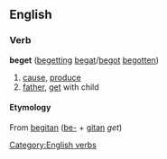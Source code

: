 == English ==
=== Verb ===
[[Category:English verbs]]
'''beget''' ([[begetting]] [[begat]]/[[begot]] [[begotten]])
# [[cause]], [[produce]]
# [[father]], [[get]] with child
==== Etymology ====
From {{OE.}} [[begitan]] ([[be-]] + [[gitan]] ''get'')